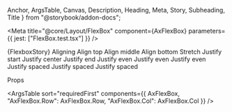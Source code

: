   Anchor,
  ArgsTable,
  Canvas,
  Description,
  Heading,
  Meta,
  Story,
  Subheading,
  Title
} from "@storybook/addon-docs";

<Meta
  title="@core/Layout/FlexBox"
  component={AxFlexBox}
  parameters={{ jest: ["FlexBox.test.tsx"] }}
/>

<Anchor storyId="core-layout-flexbox--flexbox">
  <Title>Flex Box</Title>
</Anchor>

<Description of={AxFlexBox} />

<Canvas>
  <Story name="Flexbox" parameters={{ layout: "padded" }}>
    {FlexboxStory}
  </Story>
</Canvas>

<Anchor storyId="core-layout-flexbox--aligning">
  <Heading>Aligning</Heading>
</Anchor>

<Canvas>
  <Story name="Aligning" parameters={{ layout: "padded" }}>
    <AxFlexBox className="ax-padding--y">
      <AxFlexBox.Row height="8rem" className="ax-bg--lightest">
        <AxFlexBox.Col span={3} className="ax-bg--light" padding="sm" align="top">
          Align top
        </AxFlexBox.Col>
        <AxFlexBox.Col span={3} className="ax-bg--light" padding="sm" align="middle">
          Align middle
        </AxFlexBox.Col>
        <AxFlexBox.Col span={3} className="ax-bg--light" padding="sm" align="bottom">
          Align bottom
        </AxFlexBox.Col>
        <AxFlexBox.Col span={3} className="ax-bg--light" padding="sm" align="stretch">
          Stretch
        </AxFlexBox.Col>
      </AxFlexBox.Row>
      <AxFlexBox.Row justify="start" className="ax-bg--base">
        <AxFlexBox.Col span={3} className="ax-bg--light" padding="sm">
          Justify start
        </AxFlexBox.Col>
      </AxFlexBox.Row>
      <AxFlexBox.Row justify="center" className="ax-bg--lightest">
        <AxFlexBox.Col span={3} className="ax-bg--light" padding="sm">
          Justify center
        </AxFlexBox.Col>
      </AxFlexBox.Row>
      <AxFlexBox.Row justify="end" className="ax-bg--base">
        <AxFlexBox.Col span={3} className="ax-bg--light" padding="sm">
          Justify end
        </AxFlexBox.Col>
      </AxFlexBox.Row>
      <AxFlexBox.Row justify="even" className="ax-bg--lightest">
        <AxFlexBox.Col span={3} className="ax-bg--light" padding="sm">
          Justify even
        </AxFlexBox.Col>
        <AxFlexBox.Col span={3} className="ax-bg--light" padding="sm">
          Justify even
        </AxFlexBox.Col>
        <AxFlexBox.Col span={3} className="ax-bg--light" padding="sm">
          Justify even
        </AxFlexBox.Col>
      </AxFlexBox.Row>
      <AxFlexBox.Row justify="spaced" className="ax-bg--base">
        <AxFlexBox.Col span={3} className="ax-bg--light" padding="sm">
          Justify spaced
        </AxFlexBox.Col>
        <AxFlexBox.Col span={3} className="ax-bg--light" padding="sm">
          Justify spaced
        </AxFlexBox.Col>
        <AxFlexBox.Col span={3} className="ax-bg--light" padding="sm">
          Justify spaced
        </AxFlexBox.Col>
      </AxFlexBox.Row>
    </AxFlexBox>
  </Story>
</Canvas>

<Heading>Props</Heading>

<ArgsTable
  sort="requiredFirst"
  components={{
    AxFlexBox,
    "AxFlexBox.Row": AxFlexBox.Row,
    "AxFlexBox.Col": AxFlexBox.Col
  }}
/>
